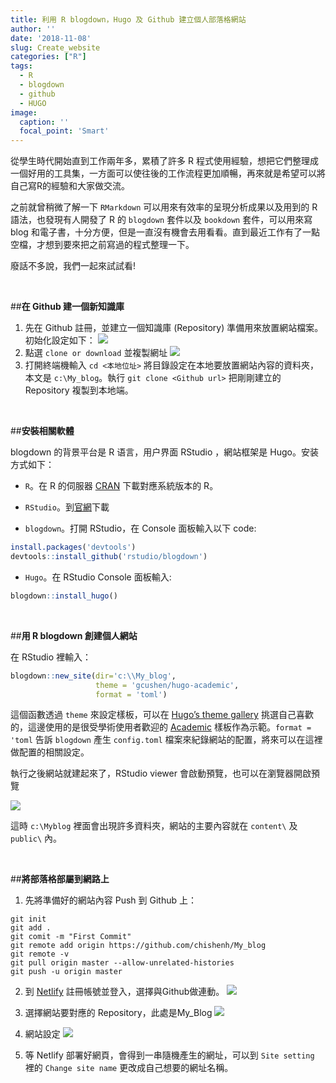 ```yaml
---
title: 利用 R blogdown，Hugo 及 Github 建立個人部落格網站
author: ''
date: '2018-11-08'
slug: Create_website
categories: ["R"]
tags:
  - R
  - blogdown
  - github
  - HUGO
image:
  caption: ''
  focal_point: 'Smart'
---
```

從學生時代開始直到工作兩年多，累積了許多 R 程式使用經驗，想把它們整理成一個好用的工具集，一方面可以使往後的工作流程更加順暢，再來就是希望可以將自己寫R的經驗和大家做交流。

之前就曾稍微了解一下 `RMarkdown` 可以用來有效率的呈現分析成果以及用到的 R 語法，也發現有人開發了 R 的 `blogdown` 套件以及 `bookdown` 套件，可以用來寫 blog 和電子書，十分方便，但是一直沒有機會去用看看。直到最近工作有了一點空檔，才想到要來把之前寫過的程式整理一下。

廢話不多說，我們一起來試試看!

<br />

##**在 Github 建一個新知識庫**

1. 先在 Github 註冊，並建立一個知識庫 (Repository) 準備用來放置網站檔案。初始化設定如下：
<img class = "jf-image-shadow" src="1.png">
2. 點選 `clone or download` 並複製網址
<img class = "jf-image-shadow" src="2.png">
3. 打開終端機輸入 `cd <本地位址>` 將目錄設定在本地要放置網站內容的資料夾，本文是 `c:\My_blog`。執行 `git clone <Github url>` 把剛剛建立的 Repository 複製到本地端。

<br />

##**安裝相關軟體**

blogdown 的背景平台是 R 语言，用户界面 RStudio ，網站框架是 Hugo。安装方式如下：

+ `R`。在 R 的伺服器 [CRAN](https://cran.r-project.org/){target="_blank"} 下載對應系統版本的 R。

+ `RStudio`。到[官網](https://www.rstudio.com/){target="_blank"}下載

+ `blogdown`。打開 RStudio，在 Console 面板輸入以下 code:
```r
install.packages('devtools')
devtools::install_github('rstudio/blogdown')
```
+ `Hugo`。在 RStudio Console 面板輸入:
```r
blogdown::install_hugo()
```

<br />

##**用 R blogdown 創建個人網站**

在 RStudio 裡輸入：
```r
blogdown::new_site(dir='c:\\My_blog',
                   theme = 'gcushen/hugo-academic',
                   format = 'toml')
```
這個函數透過 `theme` 來設定樣板，可以在 [Hugo’s theme gallery](https://themes.gohugo.io/){target="_blank"} 挑選自己喜歡的，這邊使用的是很受學術使用者歡迎的 [Academic](https://themes.gohugo.io/academic/){target="_blank"} 樣板作為示範。`format = 'toml` 告訴 `blogdown` 產生 `config.toml` 檔案來紀錄網站的配置，將來可以在這裡做配置的相關設定。

執行之後網站就建起來了，RStudio viewer 會啟動預覽，也可以在瀏覽器開啟預覽

<img class = "jf-image-shadow" src="3.png">

這時 `c:\Myblog` 裡面會出現許多資料夾，網站的主要內容就在 `content\` 及 `public\` 內。

<br />

##**將部落格部屬到網路上**

1. 先將準備好的網站內容 Push 到 Github 上：
```git
git init
git add .
git comit -m "First Commit"
git remote add origin https://github.com/chishenh/My_blog
git remote -v
git pull origin master --allow-unrelated-histories
git push -u origin master
```

2. 到 [Netlify](https://www.netlify.com/) 註冊帳號並登入，選擇與Github做連動。
<img class = "jf-image-shadow" src="4.png">

3. 選擇網站要對應的 Repository，此處是My_Blog
<img class = "jf-image-shadow" src="5.png">

4. 網站設定
<img class = "jf-image-shadow" src="6.png">

5. 等 Netlify 部署好網頁，會得到一串隨機產生的網址，可以到 `Site setting` 裡的 `Change site name` 更改成自己想要的網址名稱。









